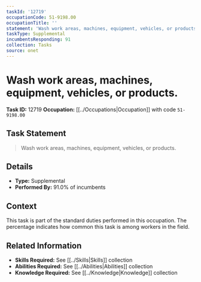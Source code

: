 ```yaml
---
taskId: '12719'
occupationCode: 51-9198.00
occupationTitle: ''
statement: 'Wash work areas, machines, equipment, vehicles, or products.'
taskType: Supplemental
incumbentsResponding: 91
collection: Tasks
source: onet
---
```

# Wash work areas, machines, equipment, vehicles, or products.

**Task ID:** 12719
**Occupation:** [[../Occupations|Occupation]] with code `51-9198.00`

## Task Statement

> Wash work areas, machines, equipment, vehicles, or products.

## Details

- **Type:** Supplemental
- **Performed By:** 91.0% of incumbents

## Context

This task is part of the standard duties performed in this occupation. The percentage indicates how common this task is among workers in the field.

## Related Information

- **Skills Required:** See [[../Skills|Skills]] collection
- **Abilities Required:** See [[../Abilities|Abilities]] collection
- **Knowledge Required:** See [[../Knowledge|Knowledge]] collection
